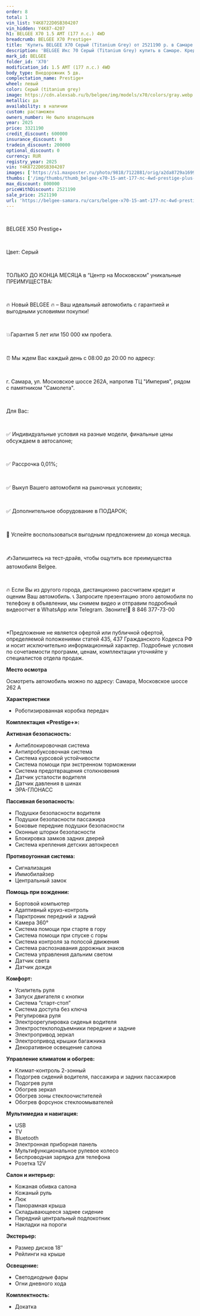 ```yaml
---
order: 8
total: 1
vin_list: Y4K8722D0SB304207
vin_hidden: Y4K87-4207
h1: BELGEE X70 1.5 AMT (177 л.с.) 4WD
breadcrumb: BELGEE X70 Prestige+
title: 'Купить BELGEE X70 Серый (Titanium Grey) от 2521190 р. в Самаре. Цены и комплектации на новые авто в автосалоне официального дилера BELGEE'
description: 'BELGEE Икс 70 Серый (Titanium Grey) купить в Самаре. Кредит от 0,01%, авторассрочка, скидки на все автомобили от розничной цены. Гарантия 3 года или 100 000 км. Звонить по тел.: +7 (846) 377-73-00'
mark_id: BELGEE
folder_id: 'X70'
modification_id: 1.5 AMT (177 л.с.) 4WD
body_type: Внедорожник 5 дв.
complectation_name: Prestige+
wheel: левый
color: Серый (titanium grey)
image: https://cdn.alexsab.ru/b/belgee/img/models/x70/colors/gray.webp
metallic: да
availability: в наличии
custom: растаможен
owners_number: Не было владельцев
year: 2025
price: 3321190
credit_discount: 600000
insurance_discount: 0
tradein_discount: 200000
optional_discount: 0
currency: RUR
registry_year: 2025
vin: Y4K8722D0SB304207
images: ['https://s1.maxposter.ru/photo/9818/7122881/orig/a2da8729a169903da40a79d16628115f.jpg?sid=14&27ce38ee3505ff946e45c4fd33de90cb', 'https://s1.maxposter.ru/photo/9818/7122881/orig/a2b60f9d68baeeb773e2de8fba6c3b95.jpg?sid=14&27ce38ee3505ff946e45c4fd33de90cb', 'https://s1.maxposter.ru/photo/9818/7122881/orig/1a03597932019d61704bbd3ff7b84a28.jpg?sid=14&27ce38ee3505ff946e45c4fd33de90cb', 'https://s1.maxposter.ru/photo/9818/7122881/orig/17233860006026b77533dd1b897892f8.jpg?sid=14&27ce38ee3505ff946e45c4fd33de90cb', 'https://s1.maxposter.ru/photo/9818/7122881/orig/686b3cd780cab65e01f3514933de7106.jpg?sid=14&27ce38ee3505ff946e45c4fd33de90cb', 'https://s1.maxposter.ru/photo/9818/7122881/orig/f9b37c3ee53be1616c3a778f2a7a4771.jpg?sid=14&27ce38ee3505ff946e45c4fd33de90cb', 'https://s1.maxposter.ru/photo/9818/7122881/orig/888912cf5fcd412215235173c769711a.jpg?sid=14&27ce38ee3505ff946e45c4fd33de90cb', 'https://s1.maxposter.ru/photo/9818/7122881/orig/8fdb7ecc3b57f9421d5b7a5aa553242a.jpg?sid=14&27ce38ee3505ff946e45c4fd33de90cb', 'https://s1.maxposter.ru/photo/9818/7122881/orig/3c4de267d9b2001251a464f61da94aa8.jpg?sid=14&27ce38ee3505ff946e45c4fd33de90cb', 'https://s1.maxposter.ru/photo/9818/7122881/orig/917c9c73d3ec54b0bc67542f9c6a5bec.jpg?sid=14&27ce38ee3505ff946e45c4fd33de90cb', 'https://s1.maxposter.ru/photo/9818/7122881/orig/450cb4dafc68093f317a31a44ae62f88.jpg?sid=14&27ce38ee3505ff946e45c4fd33de90cb', 'https://s1.maxposter.ru/photo/9818/7122881/orig/5ec4e343e54a7b202ca485467d23ee0d.jpg?sid=14&27ce38ee3505ff946e45c4fd33de90cb', 'https://s1.maxposter.ru/photo/9818/7122881/orig/3ee514ebbf397d82e763b21df04ce615.jpg?sid=14&27ce38ee3505ff946e45c4fd33de90cb', 'https://s1.maxposter.ru/photo/9818/7122881/orig/c27b485bfcd23a68198cd212c9e58aff.jpg?sid=14&27ce38ee3505ff946e45c4fd33de90cb', 'https://s1.maxposter.ru/photo/9818/7122881/orig/d144a0f9bfc28d7bc7b45ca6a1504c90.jpg?sid=14&27ce38ee3505ff946e45c4fd33de90cb', 'https://s1.maxposter.ru/photo/9818/7122881/orig/23cc8742173a4db2a8ea8c81508e5974.jpg?sid=14&27ce38ee3505ff946e45c4fd33de90cb', 'https://s1.maxposter.ru/photo/9818/7122881/orig/0841acafebd544ea50cc969e4cd3d847.jpg?sid=14&27ce38ee3505ff946e45c4fd33de90cb', 'https://s1.maxposter.ru/photo/9818/7122881/orig/c4866efb966f4a661d45aaf1b438e74f.jpg?sid=14&27ce38ee3505ff946e45c4fd33de90cb', 'https://s1.maxposter.ru/photo/9818/7122881/orig/b0cb8bf6e14cef606bdee68bb7aabc1e.jpg?sid=14&27ce38ee3505ff946e45c4fd33de90cb', 'https://s1.maxposter.ru/photo/9818/7122881/orig/f17604718603d7afe149563bd50bb4c4.jpg?sid=14&27ce38ee3505ff946e45c4fd33de90cb', 'https://s1.maxposter.ru/photo/9818/7122881/orig/c5b15bfabb91be634a4a33c790abf7aa.jpg?sid=14&27ce38ee3505ff946e45c4fd33de90cb', 'https://s1.maxposter.ru/photo/9818/7122881/orig/df2be3c3863a346d8de6adae6fba2b1e.jpg?sid=14&27ce38ee3505ff946e45c4fd33de90cb', 'https://s1.maxposter.ru/photo/9818/7122881/orig/53f869ee31f0b0004e1e301d070780de.jpg?sid=14&27ce38ee3505ff946e45c4fd33de90cb', 'https://s1.maxposter.ru/photo/9818/7122881/orig/120b28243c0657235fe8de4d83e0c56c.jpg?sid=14&27ce38ee3505ff946e45c4fd33de90cb', 'https://s1.maxposter.ru/photo/9818/7122881/orig/ad3849a9ba355ad2430044296e2b6871.jpg?sid=14&27ce38ee3505ff946e45c4fd33de90cb', 'https://s1.maxposter.ru/photo/9818/7122881/orig/5c382f3ca6c0dc2680b3527d0eb05639.jpg?sid=14&27ce38ee3505ff946e45c4fd33de90cb', 'https://s1.maxposter.ru/photo/9818/7122881/orig/cadddf4019712d22d0ba763020881797.jpg?sid=14&27ce38ee3505ff946e45c4fd33de90cb', 'https://s1.maxposter.ru/photo/9818/7122881/orig/8b3bb5c3cf4ecd44f4b49254e8a17270.jpg?sid=14&27ce38ee3505ff946e45c4fd33de90cb', 'https://s1.maxposter.ru/photo/9818/7122881/orig/a1d88fc5a5f166510126526259df6b06.jpg?sid=14&27ce38ee3505ff946e45c4fd33de90cb', 'https://s1.maxposter.ru/photo/9818/7122881/orig/39f6c3753702d130614f2191cc8735d5.jpg?sid=14&27ce38ee3505ff946e45c4fd33de90cb', 'https://s1.maxposter.ru/photo/9818/7122881/orig/12e67214e8b9ccfd396eb3eda6f33413.jpg?sid=14&27ce38ee3505ff946e45c4fd33de90cb']
thumbs: ['/img/thumbs/thumb_belgee-x70-15-amt-177-лс-4wd-prestige-plus-серый-titanium-grey-2025_8115f_0.webp', '/img/thumbs/thumb_belgee-x70-15-amt-177-лс-4wd-prestige-plus-серый-titanium-grey-2025_c3b95_1.webp', '/img/thumbs/thumb_belgee-x70-15-amt-177-лс-4wd-prestige-plus-серый-titanium-grey-2025_84a28_2.webp', '/img/thumbs/thumb_belgee-x70-15-amt-177-лс-4wd-prestige-plus-серый-titanium-grey-2025_892f8_3.webp', '/img/thumbs/thumb_belgee-x70-15-amt-177-лс-4wd-prestige-plus-серый-titanium-grey-2025_e7106_4.webp']
max_discount: 800000
priceWithDiscount: 2521190
sale_price: 2521190
url: 'https://belgee-samara.ru/cars/belgee-x70-15-amt-177-лс-4wd-prestige-plus-серый-titanium-grey-2025/'
---
```

<br/>
<p>
 <p>
  ВЕLGEЕ X50 Prestige+
  <br/>
 </p>
 <br/>
 <p>
  Цвет: Серый
  <br/>
 </p>
 <br/>
 <p>
  TOЛЬКО ДО KОНЦA MЕСЯЦА в “Центр на Московском” уникальныe ПPЕИMУЩЕСТВА:
  <br/>
 </p>
 <br/>
 <p>
  🔥 Новый ВЕLGЕЕ  🔥 – Ваш идеальный автомобиль с гарантией и выгодными условиями покупки!
  <br/>
 </p>
 <br/>
 <p>
  💥Гарантия 5 лет или 150 000 км пробега.
  <br/>
 </p>
 <br/>
 <p>
  ⏰ Мы ждем Вас каждый день с 08:00 до 20:00 по адресу:
  <br/>
 </p>
 <br/>
 <p>
  г. Самара, ул. Московское шоссе 262А, напротив ТЦ "Империя", рядом с памятником "Самолета".
  <br/>
 </p>
 <br/>
 <p>
  Для Вас:
  <br/>
 </p>
 <br/>
 <p>
  ✅ Индивидуальные условия на разные модели, финальные цены обсуждаем в автосалоне;
  <br/>
 </p>
 <br/>
 <p>
  ✅ Рассрочка 0,01%;
  <br/>
 </p>
 <br/>
 <p>
  ✅ Выкуп Вашего автомобиля на рыночных условиях;
  <br/>
 </p>
 <br/>
 <p>
  ✅ Дополнительное оборудование в ПОДАРОК;
  <br/>
 </p>
 <br/>
 <p>
  📆 Успейте воспользоваться выгодным предложением до конца месяца.
  <br/>
 </p>
 <br/>
 <p>
  ✍️Запишитесь на тест-драйв, чтобы ощутить все преимущества автомобиля Веlgее.
  <br/>
 </p>
 <br/>
 <p>
  🔥 Если Вы из другого города, дистанционно рассчитаем кредит и оценим Ваш автомобиль. 📞 Запросите презентацию этого автомобиля по телефону в объявлении, мы снимем видео и отправим подробный видеоотчет в WhаtsАрр или Теlеgrаm. Звоните!📲 8 846 377-73-00
  <br/>
 </p>
 <br/>
 <p>
  *Предложение не является офертой или публичной офертой, определяемой положениями статей 435, 437 Гражданского Кодекса РФ и носит исключительно информационный характер. Подробные условия по сочетаемости программ, ценам, комплектации уточняйте у специалистов отдела продаж.
 </p>
 <p>
  <strong>
   Место осмотра
  </strong>
 </p>
 <p>
  Осмотреть автомобиль можно по адресу: Самара, Московское шоссе 262 А
 </p>
 <p>
  <strong>
   Характеристики
  </strong>
 </p>
 <ul>
  <li>
   Роботизированная коробка передач
  </li>
 </ul>
 <p>
  <strong>
   Комплектация «Prestige+»:
  </strong>
 </p>
 <p>
  <strong>
   Активная безопасность:
  </strong>
 </p>
 <ul>
  <li>
   Антиблокировочная система
  </li>
  <li>
   Антипробуксовочная система
  </li>
  <li>
   Система курсовой устойчивости
  </li>
  <li>
   Система помощи при экстренном торможении
  </li>
  <li>
   Система предотвращения столкновения
  </li>
  <li>
   Датчик усталости водителя
  </li>
  <li>
   Датчик давления в шинах
  </li>
  <li>
   ЭРА-ГЛОНАСС
  </li>
 </ul>
 <p>
  <strong>
   Пассивная безопасность:
  </strong>
 </p>
 <ul>
  <li>
   Подушки безопасности водителя
  </li>
  <li>
   Подушки безопасности пассажира
  </li>
  <li>
   Боковые передние подушки безопасности
  </li>
  <li>
   Оконные шторки безопасности
  </li>
  <li>
   Блокировка замков задних дверей
  </li>
  <li>
   Система крепления детских автокресел
  </li>
 </ul>
 <p>
  <strong>
   Противоугонная система:
  </strong>
 </p>
 <ul>
  <li>
   Сигнализация
  </li>
  <li>
   Иммобилайзер
  </li>
  <li>
   Центральный замок
  </li>
 </ul>
 <p>
  <strong>
   Помощь при вождении:
  </strong>
 </p>
 <ul>
  <li>
   Бортовой компьютер
  </li>
  <li>
   Адаптивный круиз-контроль
  </li>
  <li>
   Парктроник передний и задний
  </li>
  <li>
   Камера 360°
  </li>
  <li>
   Система помощи при старте в гору
  </li>
  <li>
   Система помощи при спуске с горы
  </li>
  <li>
   Система контроля за полосой движения
  </li>
  <li>
   Система распознавания дорожных знаков
  </li>
  <li>
   Система управления дальним светом
  </li>
  <li>
   Датчик света
  </li>
  <li>
   Датчик дождя
  </li>
 </ul>
 <p>
  <strong>
   Комфорт:
  </strong>
 </p>
 <ul>
  <li>
   Усилитель руля
  </li>
  <li>
   Запуск двигателя с кнопки
  </li>
  <li>
   Система “старт-стоп”
  </li>
  <li>
   Система доступа без ключа
  </li>
  <li>
   Регулировка руля
  </li>
  <li>
   Электрорегулировка сиденья водителя
  </li>
  <li>
   Электростеклоподъемники передние и задние
  </li>
  <li>
   Электропривод зеркал
  </li>
  <li>
   Электропривод крышки багажника
  </li>
  <li>
   Декоративное освещение салона
  </li>
 </ul>
 <p>
  <strong>
   Управление климатом и обогрев:
  </strong>
 </p>
 <ul>
  <li>
   Климат-контроль 2-зонный
  </li>
  <li>
   Подогрев сидений водителя, пассажира и задних пассажиров
  </li>
  <li>
   Подогрев руля
  </li>
  <li>
   Обогрев зеркал
  </li>
  <li>
   Обогрев зоны стеклоочистителей
  </li>
  <li>
   Обогрев форсунок стеклоомывателей
  </li>
 </ul>
 <p>
  <strong>
   Мультимедиа и навигация:
  </strong>
 </p>
 <ul>
  <li>
   USB
  </li>
  <li>
   TV
  </li>
  <li>
   Bluetooth
  </li>
  <li>
   Электронная приборная панель
  </li>
  <li>
   Мультифункциональное рулевое колесо
  </li>
  <li>
   Беспроводная зарядка для телефона
  </li>
  <li>
   Розетка 12V
  </li>
 </ul>
 <p>
  <strong>
   Салон и интерьер:
  </strong>
 </p>
 <ul>
  <li>
   Кожаная обивка салона
  </li>
  <li>
   Кожаный руль
  </li>
  <li>
   Люк
  </li>
  <li>
   Панорамная крыша
  </li>
  <li>
   Складывающееся заднее сидение
  </li>
  <li>
   Передний центральный подлокотник
  </li>
  <li>
   Накладки на пороги
  </li>
 </ul>
 <p>
  <strong>
   Экстерьер:
  </strong>
 </p>
 <ul>
  <li>
   Размер дисков 18″
  </li>
  <li>
   Рейлинги на крыше
  </li>
 </ul>
 <p>
  <strong>
   Освещение:
  </strong>
 </p>
 <ul>
  <li>
   Светодиодные фары
  </li>
  <li>
   Огни дневного хода
  </li>
 </ul>
 <p>
  <strong>
   Комплектность:
  </strong>
 </p>
 <ul>
  <li>
   Докатка
  </li>
 </ul>
</p>
